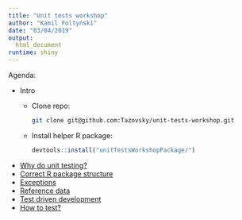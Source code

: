 ```yaml
---
title: "Unit tests workshop"
author: "Kamil Foltyński"
date: "03/04/2019"
output:
  html_document
runtime: shiny
---
```


Agenda:

* Intro
  * Clone repo:
    ```bash
    git clone git@github.com:Tazovsky/unit-tests-workshop.git
    ```
  * Install helper R package:
    ```r
    devtools::install("unitTestsWorkshopPackage/")
    ```
* [Why do unit testing?](01-why-do-unit-testing.Rmd)
* [Correct R package structure](02-correct-structure.Rmd)
* [Exceptions](03-exceptions.Rmd)
* [Reference data](04-reference-data.Rmd)
* [Test driven development](05-test-driven-development.Rmd)
* [How to test?](06-how-to-test.Rmd)

